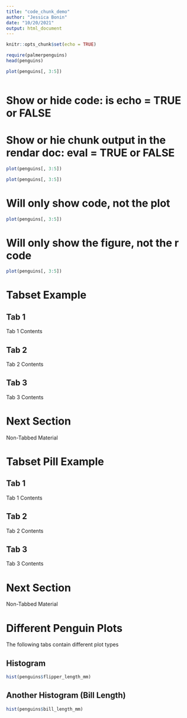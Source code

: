 ```yaml
---
title: "code_chunk_demo"
author: "Jessica Bonin"
date: "10/20/2021"
output: html_document
---
```


```r
knitr::opts_chunk$set(echo = TRUE)
```

```r
require(palmerpenguins)
head(penguins)
```

```r
plot(penguins[, 3:5])
```

```r
```

# Show or hide code: is echo = TRUE or FALSE
# Show or hie chunk output in the rendar doc: eval = TRUE or FALSE

```r
plot(penguins[, 3:5])
```

```r
plot(penguins[, 3:5])
```

# Will only show code, not the plot
```r
plot(penguins[, 3:5])
```

# Will only show the figure, not the r code
```r
plot(penguins[, 3:5])
```

# Tabset Example {.tabset}

## Tab 1
Tab 1 Contents

## Tab 2
Tab 2 Contents

## Tab 3
Tab 3 Contents

# Next Section
Non-Tabbed Material

# Tabset Pill Example {.tabset .tabset-pills}

## Tab 1
Tab 1 Contents

## Tab 2
Tab 2 Contents

## Tab 3
Tab 3 Contents

# Next Section
Non-Tabbed Material


# Different Penguin Plots {.tabset .tabset-pills}

The following tabs contain different plot types

## Histogram
```r
hist(penguins$flipper_length_mm)
```

## Another Histogram (Bill Length)
```r
hist(penguins$bill_length_mm)
```

